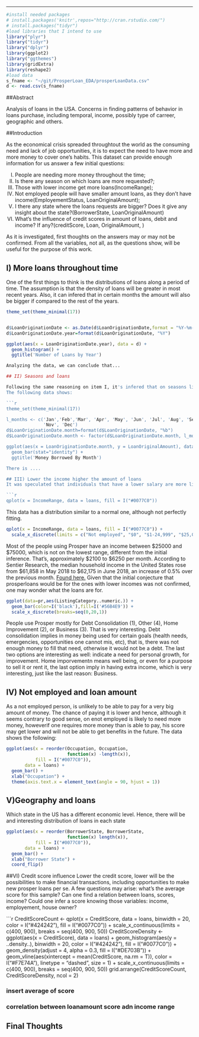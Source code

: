 ------------------
```r
#install needed packages
# install.packages('knitr',repos="http://cran.rstudio.com/")
# install.packages("tidyr")
#load libraries that I intend to use
library("plyr") 
library("tidyr")
library("dplyr")
library(ggplot2)
library("ggthemes")
library(gridExtra)
library(reshape2)
#load data
s_fname <- "~/git/ProsperLoan_EDA/prosperLoanData.csv"
d <- read.csv(s_fname)
```

##Abstract

Analysis of loans in the USA. Concerns in finding patterns of behavior in loans purchase, including
temporal, income, possibly type of carreer, geographic and others.

##Introduction

As the economical crisis spreaded throughtout the world as the consuming need and lack of job opportunities, it is to 
expect the need to have more and more money to cover one's habits. This dataset can provide enough information for us answer a few initial questions:

  I) People are needing more money throughout the time;
 II) Is there any season on which loans are more requested?;
III) Those with lower income get more loans(IncomeRange);
 IV) Not employed people will have smaller amount loans, as they don't have income(EmployementStatus, LoanOriginalAmount);
  V) I there any state where the loans requests are bigger? Does it  give any insight about the state?(BorrowerState, LoanOriginalAmount)
 VI) What's the influence of credit scores in amount of loans, debit and income? If any?(creditScore, Loan, OriginalAmount, )

As it is investigated, first thoughts on the answers may or may not be confirmed. From all the variables, not all, as the questions show, will be useful for the purpose of this work.

## I) More loans throughout time

One of the first things to think is the distributions of loans along a period of time. The assumption is that the density of loans will be greater in most recent years. Also, it can infered that in certain months the amount will also be bigger if compared to the rest of the years. 

```r

theme_set(theme_minimal(17))


d$LoanOriginationDate <- as.Date(d$LoanOriginationDate,format = "%Y-%m-%d")
d$LoanOriginationDate.year=format(d$LoanOriginationDate, "%Y")

ggplot(aes(x = LoanOriginationDate.year), data = d) +
  geom_histogram() + 
  ggtitle('Number of Loans by Year')

Analyzing the data, we can conclude that...

## II) Seasons and loans

Following the same reasoning on item I, it's infered that on seasons like thanksgiving, christmas and summer vacations, are more likely to hace higher loans density. The reason is that people are on vacation and/or important comemrations.
The following data shows:

```r
theme_set(theme_minimal(17))

l_months <- c('Jan','Feb','Mar', 'Apr', 'May', 'Jun', 'Jul', 'Aug', 'Sep','Oct',
              'Nov', 'Dec')
d$LoanOriginationDate.month=format(d$LoanOriginationDate, "%b")
d$LoanOriginationDate.month <- factor(d$LoanOriginationDate.month, l_months)

ggplot(aes(x = LoanOriginationDate.month, y = LoanOriginalAmount), data = d) +
  geom_bar(stat="identity") +
  ggtitle('Money Borrowed By Month')

There is ....

## III) Lower the income higher the amount of loans
It was speculated that individuals that have a lower salary are more likely to need more loans. Possibly those same individuals will be more in debt, have a higher deliquency amount. 

```r
qplot(x = IncomeRange, data = loans, fill = I("#0077C0"))
```

This data has a distribution similar to a normal one, although not perfectly fitting.

```r
qplot(x = IncomeRange, data = loans, fill = I("#0077C0")) +
  scale_x_discrete(limits = c("Not employed", "$0", "$1-24,999", "$25,000-49,999", "$50,000-74,999", "$75,000-99,999", "$100,000+", "Not displayed"))
```

Most of the people using Prosper have an income between $25000 and $75000, which is not on the lowest range, different from the 
initial inference. That's, approximately $2100 to $6250 per month.
According to Sentier Research, the median household income in the United States rose from $61,858 in May 2018 to $62,175 in June 2018, an increase of 0.5% over the previous month.
[Found here.](https://seekingalpha.com/article/4193310-june-2018-median-household-income)
Given that the initial conjecture that prosperloans would be for the ones with lower incomes was not confirmed, 
one may wonder what the loans are for.

```r
ggplot(data=pr,aes(ListingCategory..numeric.)) + 
  geom_bar(color=I('black'),fill=I('#56B4E9')) +
  scale_x_discrete(breaks=seq(0,20,1)) 
```

People use Prosper mostly for Debt Consolidation (1), Other (4), Home Improvement (2), or Business (3).
That is very interesting. Debt consolidation implies in money being used for certain goals (health needs, emergencies, opportunities one cannot mis, etc), 
that is, there was not enough money to fill that need, otherwise it would not be a debt.
The last two options are interesting as well: indicate a need for personal growth, for improvement.
Home imporvementn means well being, or even for a purpose to sell it or rent it, the last option imply in having extra income, which is very interesting,
just like the last reason: Business. 

## IV) Not employed and loan amount
As a not employed person, is unlikely to be able to pay for a very big amount of money. The chance of paying it is lower and hence, although it seems contrary to good sense, on enot employed is likely to need more money, howeverif one requires more money than is able to pay, his score may get lower and will not be able to get benefits in the future.
The data shows the following:

```r
ggplot(aes(x = reorder(Occupation, Occupation,
                       function(x) -length(x)),
           fill = I("#0077C0")),
       data = loans) +
  geom_bar() +
  xlab("Occupation") +
  theme(axis.text.x = element_text(angle = 90, hjust = 1))
```

## V)Geography and loans
Which state in the US has a different economic level. Hence, there will be and interesting distribution of loans in each state

```r
ggplot(aes(x = reorder(BorrowerState, BorrowerState, 
                       function(x) length(x)),
           fill = I("#0077C0")),
       data = loans) +
  geom_bar() +
  xlab("Borrower State") +
  coord_flip()
```

##VI) Credit score influence
Lower the credit score, lower will be the possibilities to make financial transactions, including opportunities to make new prosper loans per se. A few questions may arise: what's the average score for this sample? Can one find a relation between loans, scores, income? Could one infer a score knowing those variables: income, employement, house owner?

```r
CreditScoreCount <- qplot(x = CreditScore, data = loans, binwidth = 20,
      color = I("#424242"), fill = I("#0077C0")) +
  scale_x_continuous(limits = c(400, 900), breaks = seq(400, 900, 50))
CreditScoreDensity <- ggplot(aes(x = CreditScore), data = loans) +
  geom_histogram(aes(y = ..density..),
                 binwidth = 20,
                 color = I("#424242"), fill = I("#0077C0")) +
  geom_density(adjust = 4, alpha = 0.3, fill = I("#DE703B")) +
  geom_vline(aes(xintercept = mean(CreditScore, na.rm = T)),
             color = I("#F7E74A"), linetype = "dashed", size = 1) +
  scale_x_continuous(limits = c(400, 900), breaks = seq(400, 900, 50))
grid.arrange(CreditScoreCount, CreditScoreDensity, ncol = 2)


### insert average of score
### correlation between loanamount score adn income range


## Final Thoughts


